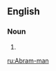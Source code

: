 ==English==

===Noun===
{{en-noun|sg=[[Abram]]-[[man]]|Abram men}}

# {{form of|variant|Abraham-man}}

[[ru:Abram-man]]